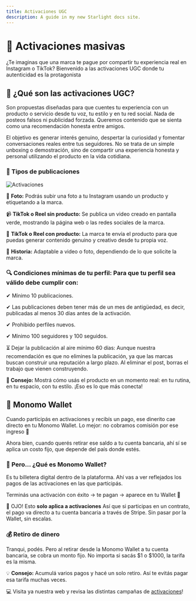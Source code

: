 ```yaml
---
title: Activaciones UGC
description: A guide in my new Starlight docs site.
---
```


# 📲 Activaciones masivas

¿Te imaginas que una marca te pague por compartir tu experiencia real en Instagram o TikTok? Bienvenido a las activaciones UGC donde tu autenticidad es la protagonista

## 🤳 ¿Qué son las activaciones UGC?

Son propuestas diseñadas para que cuentes tu experiencia con un producto o servicio desde tu voz, tu estilo y en tu red social.
Nada de posteos falsos ni publicidad forzada. Queremos contenido que se sienta como una recomendación honesta entre amigos.

El objetivo es generar interés genuino, despertar la curiosidad y fomentar conversaciones reales entre tus seguidores. No se trata de un simple unboxing o demostración, sino de compartir una experiencia honesta y personal utilizando el producto en la vida cotidiana.

### 🧩 Tipos de publicaciones

<div style={{ display: 'flex', alignItems: 'center', gap: '24px', marginBottom: '32px' }}>
  <div style={{ flex: '0 0 200px' }}>
    <img 
      src="/images/activaciones.gif" 
      alt="Activaciones" 
      style={{ maxWidth: '100%', height: 'auto', borderRadius: '8px' }} 
    />
  </div>
  <div style={{ lineHeight: '1.6', flex: '1' }}>
    <p>📸 <strong>Foto:</strong> Podrás subir una foto a tu Instagram usando un producto y etiquetando a la marca.</p>
    <p>📹 <strong>TikTok o Reel sin producto:</strong> Se publica un video creado en pantalla verde, mostrando la página web o las redes sociales de la marca.</p>
    <p>🎁 <strong>TikTok o Reel con producto:</strong> La marca te envía el producto para que puedas generar contenido genuino y creativo desde tu propia voz.</p>
    <p>📜 <strong>Historia:</strong> Adaptable a video o foto, dependiendo de lo que solicite la marca.</p>
  </div>
</div>

### 🔍 Condiciones mínimas de tu perfil: Para que tu perfil sea válido debe cumplir con:

✔ Mínimo 10 publicaciones.

✔ Las publicaciones deben tener más de un mes de antigüedad, es decir, publicadas al menos 30 días antes de la activación.

✔ Prohibido perfiles nuevos.

✔ Mínimo 100 seguidores y 100 seguidos.

⏳ Dejar la publicación al aire mínimo 60 días: Aunque nuestra recomendación es que no elimines la publicación, ya que las marcas buscan construir una reputación a largo plazo. Al eliminar el post, borras el trabajo que vienen construyendo.

**📝 Consejo:** Mostrá cómo usás el producto en un momento real: en tu rutina, en tu espacio, con tu estilo. ¡Eso es lo que más conecta!

## 👛 Monomo Wallet

Cuando participás en activaciones y recibís un pago, ese dinerito cae directo en tu Monomo Wallet. Lo mejor: no cobramos comisión por ese ingreso 🤑

Ahora bien, cuando querés retirar ese saldo a tu cuenta bancaria, ahí sí se aplica un costo fijo, que depende del país donde estés.

### 🧐 Pero... ¿Qué es Monomo Wallet?

Es tu billetera digital dentro de la plataforma. Ahí vas a ver reflejados los pagos de las activaciones en las que participás.

Terminás una activación con éxito → te pagan → aparece en tu Wallet 💸

👀 OJO! Esto **solo aplica a activaciones** Así que si participas en un contrato, el pago va directo a tu cuenta bancaria a través de Stripe.
Sin pasar por la Wallet, sin escalas.

### 💰 Retiro de dinero

Tranqui, podés.
Pero al retirar desde la Monomo Wallet a tu cuenta bancaria, se cobra un monto fijo. No importa si sacás $1 o $1000, la tarifa es la misma.

💡 **Consejo:** Acumulá varios pagos y hacé un solo retiro. Así te evitás pagar esa tarifa muchas veces.

💻 Visita ya nuestra web y revisa las distintas campañas de [activaciones](https://app.monomo.com.co/activaciones)!
